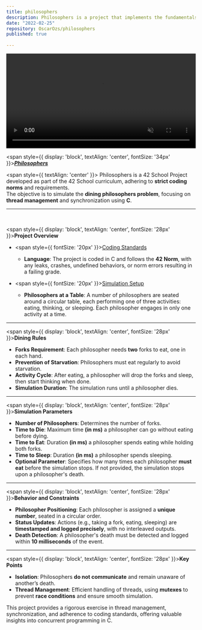 ```yaml
---
title: philosophers
description: Philosophers is a project that implements the fundamentals of thread management within a process using C. It involves creating and managing threads, and explores the use of mutexes to prevent race conditions.
date: "2022-02-25"
repository: OscarOzs/philosophers
published: true
  
---
```


<video width="100%" 
  height="auto" 
  controls
  autoplay 
  muted 
  loop>
  <source src="/videos/philosophers.mp4" type="video/mp4" />
  Your browser does not support the video tag.
</video>

<span style={{ display: 'block', textAlign: 'center', fontSize: '34px' }}><u><i>**Philosophers**</i></u></span>

<span style={{ textAlign: 'center' }}>
Philosophers is a 42 School Project developed as part of the 42 School curriculum, adhering to <strong>strict coding norms</strong> and requirements.<br />
The objective is to simulate the <strong>dining philosophers problem</strong>, focusing on <strong>thread management</strong> and synchronization using <strong>C</strong>.
</span>

<hr style={{ border: '0.1px solid black' }} />

<br />

<span style={{ display: 'block', textAlign: 'center', fontSize: '28px' }}>**Project Overview**</span>

- <span style={{ fontSize: '20px' }}><u>Coding Standards</u></span>
  - **Language**: The project is coded in C and follows the <strong>42 Norm</strong>, with any leaks, crashes, undefined behaviors, or norm errors resulting in a failing grade.

- <span style={{ fontSize: '20px' }}><u>Simulation Setup</u></span>
  - **Philosophers at a Table**: A number of philosophers are seated around a circular table, each performing one of three activities: eating, thinking, or sleeping. Each philosopher engages in only one activity at a time.

---

<span style={{ display: 'block', textAlign: 'center', fontSize: '28px' }}>**Dining Rules**</span>

- **Forks Requirement**: Each philosopher needs <strong>two</strong> forks to eat, one in each hand.
- **Prevention of Starvation**: Philosophers must eat regularly to avoid starvation.
- **Activity Cycle**: After eating, a philosopher will drop the forks and sleep, then start thinking when done.
- **Simulation Duration**: The simulation runs until a philosopher dies.

---

<span style={{ display: 'block', textAlign: 'center', fontSize: '28px' }}>**Simulation Parameters**</span>

- **Number of Philosophers**: Determines the number of forks.
- **Time to Die**: Maximum time <strong>(in ms)</strong> a philosopher can go without eating before dying.
- **Time to Eat**: Duration <strong>(in ms)</strong> a philosopher spends eating while holding both forks.
- **Time to Sleep**: Duration <strong>(in ms)</strong> a philosopher spends sleeping.
- **Optional Parameter**: Specifies how many times each philosopher <strong>must eat</strong> before the simulation stops. If not provided, the simulation stops upon a philosopher's death.

---

<span style={{ display: 'block', textAlign: 'center', fontSize: '28px' }}>**Behavior and Constraints**</span>

- **Philosopher Positioning**: Each philosopher is assigned a <strong>unique number</strong>, seated in a circular order.
- **Status Updates**: Actions (e.g., taking a fork, eating, sleeping) are <strong>timestamped and logged precisely</strong>, with no interleaved outputs.
- **Death Detection**: A philosopher's death must be detected and logged within <strong>10 milliseconds</strong> of the event.

---

<span style={{ display: 'block', textAlign: 'center', fontSize: '28px' }}>**Key Points**</span>

- **Isolation**: Philosophers <strong>do not communicate</strong> and remain unaware of another’s death.
- **Thread Management**: Efficient handling of threads, using <strong>mutexes</strong> to prevent <strong>race conditions</strong> and ensure smooth simulation.

This project provides a rigorous exercise in thread management, synchronization, and adherence to coding standards, offering valuable insights into concurrent programming in C.

